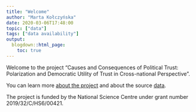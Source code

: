 ```yaml
---
title: "Welcome"
author: "Marta Kołczyńska"
date: 2020-03-06T17:48:00
topic: ["data"]
tags: ["data availability"]
output: 
  blogdown::html_page:
    toc: true
---
```

  
Welcome to the project “Causes and Consequences of Political Trust: Polarization and Democratic Utility of Trust in Cross-national Perspective”.

You can learn more [about the project](/about/) and about the source [data](/data/).

The project is funded by the National Science Centre under grant number 2019/32/C/HS6/00421.

